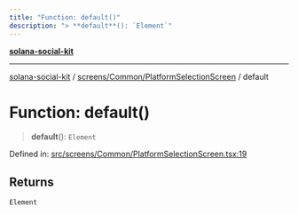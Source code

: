 ```yaml
---
title: "Function: default()"
description: "> **default**(): `Element`"
---
```


[**solana-social-kit**](../../../../README.mdx)

***

[solana-social-kit](../../../../README.mdx) / [screens/Common/PlatformSelectionScreen](../README.mdx) / default

# Function: default()

> **default**(): `Element`

Defined in: [src/screens/Common/PlatformSelectionScreen.tsx:19](https://github.com/SendArcade/solana-social-starter/blob/03568260ca96ed63f77049843c721de1cb011893/src/screens/Common/PlatformSelectionScreen.tsx#L19)

## Returns

`Element`
